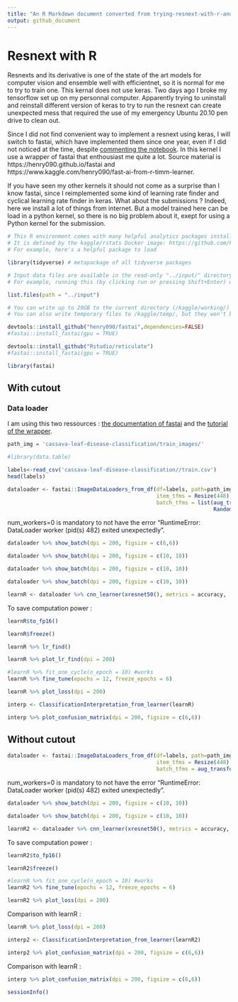 ```yaml
---
title: "An R Markdown document converted from trying-resnext-with-r-and-fastai.ipynb from kaggle"
output: github_document
---
```


# Resnext with R

Resnexts and its derivative is one of the state of the art models for computer vision and ensemble well with efficientnet, so it is normal for me to try to train one. This kernal does not use keras. Two days ago I broke my tensorflow set up on my personnal computer. Apparently trying to uninstall and reinstall different version of keras to try to run the resnext can create unexpected mess that required the use of my emergency Ubuntu 20.10 pen drive to clean out.

Since I did not find convenient way to implement a resnext using keras, I will switch to fastai, which have implemented them since one year, even if I did not noticed at the time, despite [commenting the notebook](https://www.kaggle.com/jhoward/from-prototyping-to-submission-fastai). In this kernel I use a wrapper of fastai that enthousiast me quite a lot. Source material is https://henry090.github.io/fastai and https://www.kaggle.com/henry090/fast-ai-from-r-timm-learner.

If you have seen my other kernels it should not come as a surprise than I know fastai, since I reimplemented some kind of learning rate finder and cyclical learning rate finder in keras. What about the submissions ? Indeed, here we install a lot of things from internet. But a model trained here can be load in a python kernel, so there is no big problem about it, exept for using a Python kernel for the submission.

```r
# This R environment comes with many helpful analytics packages installed
# It is defined by the kaggle/rstats Docker image: https://github.com/kaggle/docker-rstats
# For example, here's a helpful package to load

library(tidyverse) # metapackage of all tidyverse packages

# Input data files are available in the read-only "../input/" directory
# For example, running this (by clicking run or pressing Shift+Enter) will list all files under the input directory

list.files(path = "../input")

# You can write up to 20GB to the current directory (/kaggle/working/) that gets preserved as output when you create a version using "Save & Run All" 
# You can also write temporary files to /kaggle/temp/, but they won't be saved outside of the current session
```

```r
devtools::install_github("henry090/fastai",dependencies=FALSE)
#fastai::install_fastai(gpu = TRUE)
```

```r
devtools::install_github("Rstudio/reticulate")
#fastai::install_fastai(gpu = TRUE)
```

```r
library(fastai)
```

## With cutout

### Data loader

I am using this two ressources : [the documentation of fastai](https://docs.fast.ai/vision.data.html#ImageDataLoaders.from_df) and the [tutorial of the wrapper](https://henry090.github.io/fastai/articles/basic_img_class.html).

```r
path_img = 'cassava-leaf-disease-classification/train_images/'
```

```r
#library(data.table)
```

```r
labels<-read_csv('cassava-leaf-disease-classification//train.csv')
head(labels)
```

```r
dataloader <- fastai::ImageDataLoaders_from_df(df=labels, path=path_img, bs=16, seed=6, 
                                               item_tfms = Resize(448),
                                               batch_tfms = list(aug_transforms(size=224, min_scale=0.75),
                                                                 RandomErasing(p=1, sh=0.1, max_count = 4)))
```

num_workers=0 is mandatory to not have the error "RuntimeError: DataLoader worker (pid(s) 482) exited unexpectedly".

```r
dataloader %>% show_batch(dpi = 200, figsize = c(6,6))
```

```r
dataloader %>% show_batch(dpi = 200, figsize = c(10, 10))
```

```r
dataloader %>% show_batch(dpi = 200, figsize = c(10, 10))
```

```r
dataloader %>% show_batch(dpi = 200, figsize = c(10, 10))
```

```r
learnR <- dataloader %>% cnn_learner(xresnet50(), metrics = accuracy,  model_dir="fastai_model/") #prettier
```

To save computation power :

```r
learnR$to_fp16()
```


```r
learnR$freeze()
```

```r
learnR %>% lr_find()
```


```r
learnR %>% plot_lr_find(dpi = 200)
```



```r
#learnR %>% fit_one_cycle(n_epoch = 10) #works
learnR %>% fine_tune(epochs = 12, freeze_epochs = 6)
```

```r
learnR %>% plot_loss(dpi = 200)
```


```r
interp <- ClassificationInterpretation_from_learner(learnR)

interp %>% plot_confusion_matrix(dpi = 200, figsize = c(6,6))
```

## Without cutout


```r
dataloader <- fastai::ImageDataLoaders_from_df(df=labels, path=path_img, bs=16, seed=6, 
                                               item_tfms = Resize(448),
                                               batch_tfms = aug_transforms(size=224, min_scale=0.75))
```

num_workers=0 is mandatory to not have the error "RuntimeError: DataLoader worker (pid(s) 482) exited unexpectedly".

```r
dataloader %>% show_batch(dpi = 200, figsize = c(10, 10))
```

```r
dataloader %>% show_batch(dpi = 200, figsize = c(10, 10))
```

```r
learnR2 <- dataloader %>% cnn_learner(xresnet50(), metrics = accuracy,  model_dir="fastai_model/") #prettier
```

To save computation power :

```r
learnR2$to_fp16()
```


```r
learnR2$freeze()
```

```r
#learnR %>% fit_one_cycle(n_epoch = 10) #works
learnR2 %>% fine_tune(epochs = 12, freeze_epochs = 6)
```

```r
learnR2 %>% plot_loss(dpi = 200)
```

Comparison with learnR :

```r
learnR %>% plot_loss(dpi = 200)
```

```r
interp2 <- ClassificationInterpretation_from_learner(learnR2)

interp2 %>% plot_confusion_matrix(dpi = 200, figsize = c(6,6))
```

Comparison with learnR :

```r
interp %>% plot_confusion_matrix(dpi = 200, figsize = c(6,6))
```


```r
sessionInfo()
```


